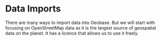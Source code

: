 # Data Imports

There are many ways to import data into Geobase. But we will start with focusing on OpenStreetMap data as it is the largest source of geospatial data on the planet. It has a licence that allows us to use it freely.

